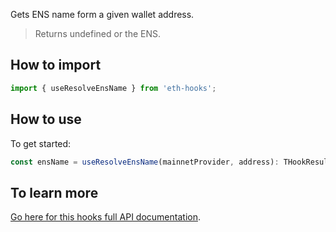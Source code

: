 Gets ENS name form a given wallet address.

> Returns undefined or the ENS.

## How to import

```typescript
import { useResolveEnsName } from 'eth-hooks';
```

## How to use

To get started:

```typescript
const ensName = useResolveEnsName(mainnetProvider, address): THookResult<undefined | string>
```

## To learn more

[Go here for this hooks full API documentation](../../api/modules/Hooks#useresolveensname).
